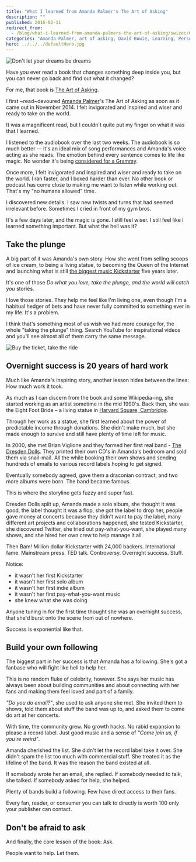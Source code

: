 ```yaml
---
title: "What I learned from Amanda Palmer's The Art of Asking"
description: ""
published: 2016-02-11
redirect_from:
  - /blog/what-i-learned-from-amanda-palmers-the-art-of-asking/swizec/6771
categories: "Amanda Palmer, art of asking, David Bowie, Learning, Personal"
hero: ../../../defaultHero.jpg
---
```


![Don't let your dreams be dreams](./img/media-ACcXRXwUqJ6Ok-giphy.gif)

Have you ever read a book that changes something deep inside you, but you can never go back and find out what it changed?

For me, that book is [The Art of Asking](http://www.amazon.com/The-Art-Asking-Learned-Worrying/dp/1455581089).

I first ~read~devoured [Amanda Palmer](http://amandapalmer.net "Amanda Palmer")'s The Art of Asking as soon as it came out in November 2014. I felt invigorated and inspired and wiser and ready to take on the world.

It was a magnificent read, but I couldn't quite put my finger on what it was that I learned.

I listened to the audiobook over the last two weeks. The audiobook is so much better — it's an ideal mix of song performances and Amanda's voice acting as she reads. The emotion behind every sentence comes to life like magic. No wonder it's being [considered for a Grammy](http://blog.amandapalmer.net/grammy-consideration/).

Once more, I felt invigorated and inspired and wiser and ready to take on the world. I ran faster, and I boxed harder than ever. No other book or podcast has come close to making me want to listen while working out. That's my "no humans allowed" time.

I discovered new details. I saw new twists and turns that had seemed irrelevant before. Sometimes I cried in front of my gym bros.

It's a few days later, and the magic is gone. I still feel wiser. I still feel like I learned something important. But what the hell was it?

## Take the plunge

A big part of it was Amanda's own story. How she went from selling scoops of ice cream, to being a living statue, to becoming the Queen of the Internet and launching what is still [the biggest music Kickstarter](https://www.kickstarter.com/projects/amandapalmer/amanda-palmer-the-new-record-art-book-and-tour?ref=category_most_funded) five years later.

It's one of those _Do what you love, take the plunge, and the world will catch you_ stories.

I love those stories. They help me feel like I'm living one, even though I'm a habitual hedger of bets and have never fully committed to something ever in my life. It's a problem.

I think that's something most of us wish we had more courage for, the whole "taking the plunge" thing. Search YouTube for inspirational videos and you'll see almost all of them carry the same message.

![Buy the ticket, take the ride](http://www.cc-chapman.com/wp-content/uploads/2015/08/BUY-THE-TICKET-TAKE-THE-RIDE..png)

## Overnight success is 20 years of hard work

Much like Amanda's inspiring story, another lesson hides between the lines: How much work it took.

As much as I can discern from the book and some Wikipedia-ing, she started working as an artist sometime in the mid 1990's. Back then, she was the Eight Foot Bride – a living statue in [Harvard Square, Cambridge](<http://maps.google.com/maps?ll=42.3736111111,-71.1188888889&spn=0.01,0.01&q=42.3736111111,-71.1188888889 (Harvard%20Square)&t=h> "Harvard Square").

Through her work as a statue, she first learned about the power of predictable income through donations. She didn't make much, but she made enough to survive and still have plenty of time left for music.

In 2000, she met Brian Viglione and they formed her first real band - [The Dresden Dolls](http://www.dresdendolls.com/ "The Dresden Dolls"). They printed their own CD's in Amanda's bedroom and sold them via snail-mail. All the while booking their own shows and sending hundreds of emails to various record labels hoping to get signed.

Eventually somebody agreed, gave them a draconian contract, and two more albums were born. The band became famous.

This is where the storyline gets fuzzy and super fast.

Dresden Dolls split up, Amanda made a solo album, she thought it was good, the label thought it was a flop, she got the label to drop her, people gave money at concerts because they didn't want to pay the label, many different art projects and collaborations happened, she tested Kickstarter, she discovered Twitter, she tried out pay-what-you-want, she played many shows, and she hired her own crew to help manage it all.

Then Bam! Million dollar Kickstarter with 24,000 backers. International fame. Mainstream press. TED talk. Controversy. Overnight success. Stuff.

Notice:

- it wasn't her first Kickstarter
- it wasn't her first solo album
- it wasn't her first indie album
- it wasn't her first pay-what-you-want music
- she knew what she was doing

Anyone tuning in for the first time thought she was an overnight success, that she'd burst onto the scene from out of nowhere.

Success is exponential like that.

## Build your own following

The biggest part in her success is that Amanda has a following. She's got a fanbase who will fight like hell to help her.

This is no random fluke of celebrity, however. She says her music has always been about building communities and about connecting with her fans and making them feel loved and part of a family.

_"Do you do email?"_, she used to ask anyone she met. She invited them to shows, told them about stuff the band was up to, and asked them to come do art at her concerts.

With time, the community grew. No growth hacks. No rabid expansion to please a record label. Just good music and a sense of _"Come join us, if you're weird"_.

Amanda cherished the list. She didn't let the record label take it over. She didn't spam the list too much with commercial stuff. She treated it as the lifeline of the band. It was the reason the band existed at all.

If somebody wrote her an email, she replied. If somebody needed to talk, she talked. If somebody asked for help, she helped.

Plenty of bands build a following. Few have direct access to their fans.

Every fan, reader, or consumer you can talk to directly is worth 100 only your publisher can contact.

## Don't be afraid to ask

And finally, the core lesson of the book: Ask.

People want to help. Let them.
